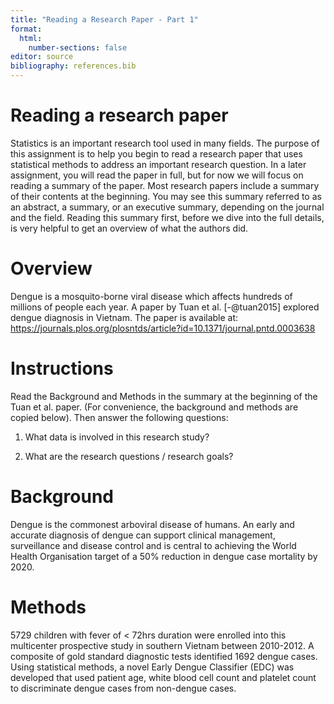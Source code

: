 ```yaml
---
title: "Reading a Research Paper - Part 1"
format: 
  html:
    number-sections: false
editor: source
bibliography: references.bib
---
```


# Reading a research paper

Statistics is an important research tool used in many fields. The purpose of
this assignment is to help you begin to read a research paper that uses
statistical methods to address an important research question. In a later
assignment, you will read the paper in full, but for now we will focus on
reading a summary of the paper. Most research papers include a summary of their
contents at the beginning. You may see this summary referred to as an abstract,
a summary, or an executive summary, depending on the journal and the field.
Reading this summary first, before we dive into the full details, is very
helpful to get an overview of what the authors did.

# Overview

Dengue is a mosquito-borne viral disease which affects hundreds of millions of
people each year. A paper by Tuan et al. [-@tuan2015] explored dengue diagnosis
in Vietnam. The paper is available at: 
<https://journals.plos.org/plosntds/article?id=10.1371/journal.pntd.0003638>

# Instructions

Read the Background and Methods in the summary at the beginning of the Tuan et
al. paper. (For convenience, the background and methods are copied below). Then
answer the following questions:

1.  What data is involved in this research study?

2.  What are the research questions / research goals?

# Background

Dengue is the commonest arboviral disease of humans. An early and accurate
diagnosis of dengue can support clinical management, surveillance and disease
control and is central to achieving the World Health Organisation target of a
50% reduction in dengue case mortality by 2020.

# Methods

5729 children with fever of < 72hrs duration were enrolled into this
multicenter prospective study in southern Vietnam between 2010-2012. A composite
of gold standard diagnostic tests identified 1692 dengue cases. Using
statistical methods, a novel Early Dengue Classifier (EDC) was developed that
used patient age, white blood cell count and platelet count to discriminate
dengue cases from non-dengue cases.
